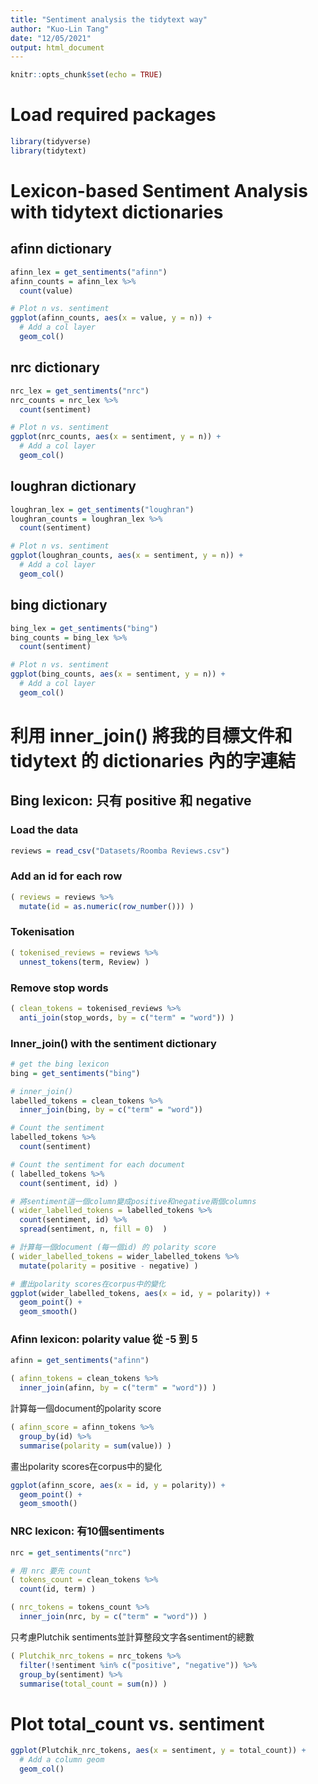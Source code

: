 ```yaml
---
title: "Sentiment analysis the tidytext way"
author: "Kuo-Lin Tang"
date: "12/05/2021"
output: html_document
---
```


```r
knitr::opts_chunk$set(echo = TRUE)
```


# Load required packages
```r
library(tidyverse)
library(tidytext)
```


# Lexicon-based Sentiment Analysis with tidytext dictionaries
## afinn dictionary
```r
afinn_lex = get_sentiments("afinn")
afinn_counts = afinn_lex %>%
  count(value)

# Plot n vs. sentiment
ggplot(afinn_counts, aes(x = value, y = n)) +
  # Add a col layer
  geom_col()
```

## nrc dictionary
```r
nrc_lex = get_sentiments("nrc")
nrc_counts = nrc_lex %>%
  count(sentiment)

# Plot n vs. sentiment
ggplot(nrc_counts, aes(x = sentiment, y = n)) +
  # Add a col layer
  geom_col()
```


## loughran dictionary
```r
loughran_lex = get_sentiments("loughran")
loughran_counts = loughran_lex %>%
  count(sentiment)

# Plot n vs. sentiment
ggplot(loughran_counts, aes(x = sentiment, y = n)) +
  # Add a col layer
  geom_col()
```


## bing dictionary
```r
bing_lex = get_sentiments("bing")
bing_counts = bing_lex %>%
  count(sentiment)

# Plot n vs. sentiment
ggplot(bing_counts, aes(x = sentiment, y = n)) +
  # Add a col layer
  geom_col()
```



# 利用 inner_join() 將我的目標文件和 tidytext 的 dictionaries 內的字連結
## Bing lexicon: 只有 positive 和 negative
### Load the data
```r
reviews = read_csv("Datasets/Roomba Reviews.csv")
```


### Add an id for each row
```r
( reviews = reviews %>%
  mutate(id = as.numeric(row_number())) )
```

### Tokenisation
```r
( tokenised_reviews = reviews %>%
  unnest_tokens(term, Review) )
```


### Remove stop words
```r
( clean_tokens = tokenised_reviews %>%
  anti_join(stop_words, by = c("term" = "word")) )
```


### Inner_join() with the sentiment dictionary
```r
# get the bing lexicon
bing = get_sentiments("bing")

# inner_join()
labelled_tokens = clean_tokens %>%
  inner_join(bing, by = c("term" = "word"))

# Count the sentiment
labelled_tokens %>%
  count(sentiment)
```


```r
# Count the sentiment for each document
( labelled_tokens %>%
  count(sentiment, id) )

# 將sentiment這一個column變成positive和negative兩個columns
( wider_labelled_tokens = labelled_tokens %>%
  count(sentiment, id) %>%
  spread(sentiment, n, fill = 0)  )

# 計算每一個document (每一個id) 的 polarity score
( wider_labelled_tokens = wider_labelled_tokens %>%
  mutate(polarity = positive - negative) )

# 畫出polarity scores在corpus中的變化
ggplot(wider_labelled_tokens, aes(x = id, y = polarity)) + 
  geom_point() +
  geom_smooth()
```



### Afinn lexicon: polarity value 從 -5 到 5
```r
afinn = get_sentiments("afinn")

( afinn_tokens = clean_tokens %>%
  inner_join(afinn, by = c("term" = "word")) )
```


計算每一個document的polarity score
```r
( afinn_score = afinn_tokens %>%
  group_by(id) %>%
  summarise(polarity = sum(value)) )
```

畫出polarity scores在corpus中的變化
```r
ggplot(afinn_score, aes(x = id, y = polarity)) + 
  geom_point() +
  geom_smooth()
```



### NRC lexicon: 有10個sentiments
```r
nrc = get_sentiments("nrc")

# 用 nrc 要先 count
( tokens_count = clean_tokens %>%
  count(id, term) )

( nrc_tokens = tokens_count %>%
  inner_join(nrc, by = c("term" = "word")) )
```

只考慮Plutchik sentiments並計算整段文字各sentiment的總數
```r
( Plutchik_nrc_tokens = nrc_tokens %>%
  filter(!sentiment %in% c("positive", "negative")) %>%
  group_by(sentiment) %>%
  summarise(total_count = sum(n)) )
```

# Plot total_count vs. sentiment
```r
ggplot(Plutchik_nrc_tokens, aes(x = sentiment, y = total_count)) +
  # Add a column geom
  geom_col()
```